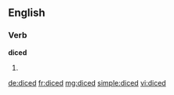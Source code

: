 ==English==

===Verb===
'''diced'''

# {{past of|[[dice]]}}

[[de:diced]]
[[fr:diced]]
[[mg:diced]]
[[simple:diced]]
[[vi:diced]]